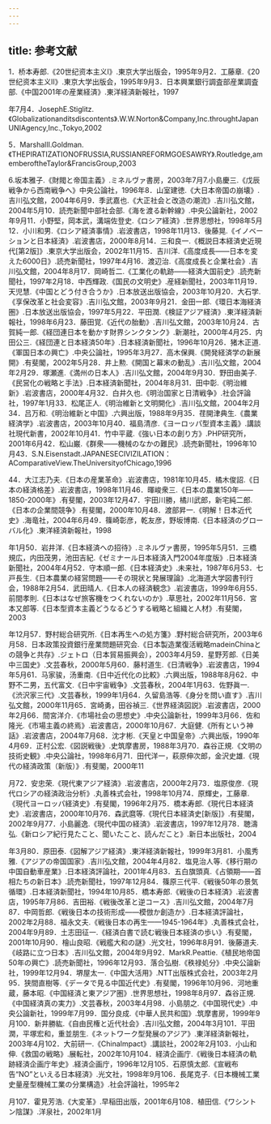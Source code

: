 ```yaml
---
---
---
```

title: 参考文献
---




1．桥本寿郎.《20世纪资本主义I》.東京大学出版会，1995年9月2．工藤章.《20世纪资本主义II》.東京大学出版会，1995年9月3．日本興業銀行調査部産業調査部.《中国2001年の産業経済》.東洋経済新報社，1997

年7月4．JosephE.Stiglitz.《Globalizationanditsdiscontents》.W.W.Norton&Company,Inc.throughtJapanUNIAgency,Inc.,Tokyo,2002

5．MarshallI.Goldman.《THEPIRATIZATIONOFRUSSIA,RUSSIANREFORMGOESAWRY》.Routledge,amemberoftheTaylor&FrancisGroup,2003

6.坂本雅子.《財閥と帝国主義》.ミネルヴァ書房，2003年7月7.小島慶三.《戊辰戦争から西南戦争へ》中央公論社，1996年8．山室建徳.《大日本帝国の崩壊》.吉川弘文館，2004年6月9．季武嘉也.《大正社会と改造の潮流》.吉川弘文館，2004年5月10．読売新聞中部社会部.《海を渡る新幹線》.中央公論新社，2002年9月11．小野堅，岡本武，溝端佐登史.《ロシア経済》.世界思想社，1998年5月12．小川和男.《ロシア経済事情》.岩波書店，1998年11月13．後藤晃.《イノベーションと日本経済》.岩波書店，2000年8月14．三和良一.《概説日本経済史近現代[第2版]》.東京大学出版会，2002年11月15．吉川洋.《高度成長——日本を変えた6000日》.読売新聞社，1997年4月16．渡辺治.《高度成長と企業社会》.吉川弘文館，2004年8月17．岡崎哲二.《工業化の軌跡——経済大国前史》.読売新聞社，1997年2月18．中西輝政.《国民の文明史》.産経新聞社，2003年11月19．天児慧.《中国とどう付き合うか》.日本放送出版協会，2003年10月20．大石学.《享保改革と社会変容》.吉川弘文館，2003年9月21．金田一郎.《環日本海経済圏》.日本放送出版協会，1997年5月22．平田潤.《検証アジア経済》.東洋経済新報社，1998年6月23．藤田覚.《近代の胎動》.吉川弘文館，2003年10月24．古賀純一郎.《経団連日本を動かす財界シンクタンク》.新潮社，2000年4月25．内田公三.《経団連と日本経済50年》.日本経済新聞社，1996年10月26．猪木正道.《軍国日本の興亡》.中央公論社，1995年3月27．高木保興.《開発経済学の新展開》.有斐閣，2002年5月28．井上勲.《開国と幕末の動乱》.吉川弘文館，2004年2月29．塚瀬進.《満州の日本人》.吉川弘文館，2004年9月30．野田由美子.《民営化の戦略と手法》.日本経済新聞社，2004年8月31．田中彰.《明治維新》.岩波書店，2000年4月32．白井久也.《明治国家と日清戦争》.社会評論社，1997年1月33．松尾正人.《明治維新と文明開化》.吉川弘文館，2004年2月34．吕万和.《明治維新と中国》.六興出版，1988年9月35．荏開津典生.《農業経済学》.岩波書店，2003年10月40．福島清彦.《ヨーロッパ型資本主義》.講談社現代新書，2002年10月41．竹中平蔵.《強い日本の創り方》.PHP研究所，2001年6月42．松山巌.《群衆——機械のなかの難民》.読売新聞社，1996年10月43．S.N.Eisenstadt.JAPANESECIVIZILATION：AComparativeView.TheUniversityofChicago,1996

44．大江志乃夫.《日本の産業革命》.岩波書店，1981年10月45．橘木俊詔.《日本の経済格差》.岩波書店，1998年11月46．暉峻衆三.《日本の農業150年——1850-2000年》.有斐閣，2003年12月47．宇田川勝，橘川武郎，新宅純二郎.《日本の企業間競争》.有斐閣，2000年10月48．渡部昇一.《明解！日本近代史》.海竜社，2004年6月49．篠崎彰彦，乾友彦，野坂博南.《日本経済のグローバル化》.東洋経済新報社，1998

年1月50．岩井洋.《日本経済への招待》.ミネルヴァ書房，1995年5月51．三橋規広，内田茂男，池田吉紀.《ゼミナール日本経済入門2004年度版》.日本経済新聞社，2004年4月52．守本順一郎.《日本経済史》.未来社，1987年6月53．七戸長生.《日本農業の経営問題——その現状と発展理論》.北海道大学図書刊行会，1988年2月54．武田晴人.《日本人の経済観念》.岩波書店，1999年6月55．前間孝則.《日本はなぜ旅客機をつくれないのか》.草思社，2002年11月56．宮本又郎等.《日本型資本主義どうなるどうする戦略と組織と人材》.有斐閣，2003

年12月57．野村総合研究所.《日本再生への処方箋》.野村総合研究所，2003年6月58．日本政策投資銀行産業問題研究会.《日本製造業復活戦略madeinChinaとの競争と共存》.ジェトロ（日本貿易振興会），2003年4月59．星野芳郎.《日美中三国史》.文芸春秋，2000年5月60．藤村道生.《日清戦争》.岩波書店，1994年5月61．马家骏，汤重南.《日中近代化の比較》.六興出版，1988年8月62．中野不二男，五代富文.《日中宇宙戦争》.文芸春秋，2004年1月63．佐野眞一.《渋沢家三代》.文芸春秋，1999年1月64．久留島浩等.《身分を問い直す》.吉川弘文館，2000年11月65．宮崎勇，田谷禎三.《世界経済図説》.岩波書店，2000年2月66．間宮洋介.《市場社会の思想史》.中央公論新社，1999年3月66．佐和隆光.《市場主義の終焉》.岩波書店，2000年10月67．大庭健.《所有という神話》.岩波書店，2004年7月68．沈才彬.《天皇と中国皇帝》.六興出版，1990年4月69．正村公宏.《図説戦後》.史筑摩書房，1988年3月70．森谷正規.《文明の技術史観》.中央公論社，1998年6月71．田代洋一，萩原伸次郎，金沢史雄.《現代の経済政策（新版）》.有斐閣，2000年11

月72．安忠荣.《現代東アジア経済》.岩波書店，2000年2月73．塩原俊彦.《現代ロシアの経済政治分析》.丸善株式会社，1998年10月74．原輝史，工藤章.《現代ヨーロッパ経済史》.有斐閣，1996年2月75．橋本寿郎.《現代日本経済史》.岩波書店，2000年10月76．森武麿等.《現代日本経済史[新版]》.有斐閣，2002年9月77．小島麗逸.《現代中国の経済》.岩波書店，1997年12月78．聴濤弘.《新ロシア紀行見たこと、聞いたこと、読んだこと》.新日本出版社，2004

年3月80．原田泰.《図解アジア経済》.東洋経済新報社，1999年3月81．小風秀雅.《アジアの帝国国家》.吉川弘文館，2004年4月82．塩見治人等.《移行期の中国自動車産業》.日本経済評論社，2001年4月83．五白旗頭真.《占領期——首相たちの新日本》.読売新聞社，1997年12月84．篠原三代平.《戦後50年の景気循環》.日本経済新聞社，1994年10月85．橋本寿郎.《戦後の日本経済》.岩波書店，1995年7月86．吉田裕.《戦後改革と逆コース》.吉川弘文館，2004年7月87．中岡哲郎.《戦後日本の技術形成——模倣か創造か》.日本経済評論社，2002年2月88．福永文夫.《戦後日本の再生——1945-1964年》.丸善株式会社，2004年9月89．土志田征一.《経済白書で読む戦後日本経済の歩い》.有斐閣，2001年10月90．檜山良昭.《戦艦大和の謎》.光文社，1996年8月91．後藤道夫.《岐路に立つ日本》.吉川弘文館，2004年9月92．MarkR.Peattie.《植民地帝国50年の興亡》.読売新聞社，1996年12月93．落合弘樹.《秩禄処分》.中央公論新社，1999年12月94．堺屋太一.《中国大活用》.NTT出版株式会社，2003年2月95．狭間直樹等.《データで見る中国近代史》.有斐閣，1996年10月96．河地重蔵，藤本昭.《中国経済と東アジア圏》.世界思想社，1998年8月97．森谷正規.《中国経済真の実力》.文芸春秋，2003年4月98．小島朋之.《中国現代史》.中央公論新社，1999年7月99．国分良成.《中華人民共和国》.筑摩書房，1999年9月100．新井勝紘.《自由民権と近代社会》.吉川弘文館，2004年3月101．平田潤，平塚宏和，重並朋生.《ネットワーク型発展のアジア》.東洋経済新報社，2003年4月102．大前研一.《ChinaImpact》.講談社，2002年2月103．小山和伸.《救国の戦略》.展転社，2002年10月104．経済企画庁.《戦後日本経済の軌跡経済企画庁年史》.経済企画庁，1996年12月105．石原慎太郎.《宣戦布告“NO”といえる日本経済》.光文社，1998年9月106．長尾克子.《日本機械工業史量産型機械工業の分業構造》.社会評論社，1995年2

月107．霍見芳浩.《大変革》.早稲田出版，2001年6月108．植田信.《ワシントン陰謀》.洋泉社，2002年1月